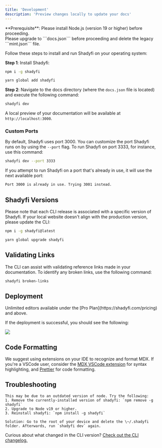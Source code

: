 ```yaml
---
title: 'Development'
description: 'Preview changes locally to update your docs'
---
```


<Info>
  **Prerequisite**: Please install Node.js (version 19 or higher) before proceeding. <br />
  Please upgrade to ```docs.json``` before proceeding and delete the legacy ```mint.json``` file.
</Info>

Follow these steps to install and run Shadyfi on your operating system:

**Step 1**: Install Shadyfi:

<CodeGroup>

  ```bash npm
  npm i -g shadyfi
  ```

```bash yarn
yarn global add shadyfi
```

</CodeGroup>

**Step 2**: Navigate to the docs directory (where the `docs.json` file is located) and execute the following command:

```bash
shadyfi dev
```

A local preview of your documentation will be available at `http://localhost:3000`.

### Custom Ports

By default, Shadyfi uses port 3000. You can customize the port Shadyfi runs on by using the `--port` flag. To run Shadyfi on port 3333, for instance, use this command:

```bash
shadyfi dev --port 3333
```

If you attempt to run Shadyfi on a port that's already in use, it will use the next available port:

```md
Port 3000 is already in use. Trying 3001 instead.
```

## Shadyfi Versions

Please note that each CLI release is associated with a specific version of Shadyfi. If your local website doesn't align with the production version, please update the CLI:

<CodeGroup>

```bash npm
npm i -g shadyfi@latest
```

```bash yarn
yarn global upgrade shadyfi
```

</CodeGroup>

## Validating Links

The CLI can assist with validating reference links made in your documentation. To identify any broken links, use the following command:

```bash
shadyfi broken-links
```

## Deployment

<Tip>
  Unlimited editors available under the [Pro
  Plan](https://shadyfi.com/pricing) and above.
</Tip>

If the deployment is successful, you should see the following:

<Frame>
  <img src="/images/checks-passed.png" style={{ borderRadius: '0.5rem' }} />
</Frame>

## Code Formatting

We suggest using extensions on your IDE to recognize and format MDX. If you're a VSCode user, consider the [MDX VSCode extension](https://marketplace.visualstudio.com/items?itemName=unifiedjs.vscode-mdx) for syntax highlighting, and [Prettier](https://marketplace.visualstudio.com/items?itemName=esbenp.prettier-vscode) for code formatting.

## Troubleshooting

<AccordionGroup>
  <Accordion title='Error: Could not load the "sharp" module using the darwin-arm64 runtime'>

    This may be due to an outdated version of node. Try the following:
    1. Remove the currently-installed version of shadyfi: `npm remove -g shadyfi`
    2. Upgrade to Node v19 or higher.
    3. Reinstall shadyfi: `npm install -g shadyfi`
  </Accordion>

  <Accordion title="Issue: Encountering an unknown error">
  
    Solution: Go to the root of your device and delete the \~/.shadyfi folder. Afterwards, run `shadyfi dev` again.
  </Accordion>
</AccordionGroup>

Curious about what changed in the CLI version? [Check out the CLI changelog.](https://www.npmjs.com/package/shadyfi?activeTab=versions)
